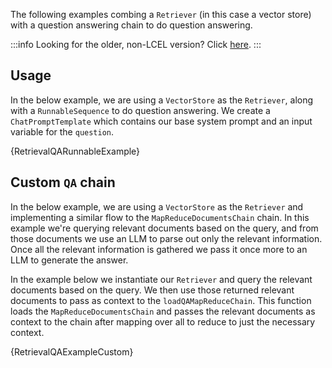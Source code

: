 
The following examples combing a `Retriever` (in this case a vector store) with a question answering chain to do question answering.

:::info
Looking for the older, non-LCEL version? Click [here](/docs/modules/chains/popular/vector_db_qa_legacy).
:::

## Usage

In the below example, we are using a `VectorStore` as the `Retriever`, along with a `RunnableSequence` to do question answering.
We create a `ChatPromptTemplate` which contains our base system prompt and an input variable for the `question`.

<CodeBlock language="typescript">{RetrievalQARunnableExample}</CodeBlock>

## Custom `QA` chain

In the below example, we are using a `VectorStore` as the `Retriever` and implementing a similar flow to the `MapReduceDocumentsChain` chain.
In this example we're querying relevant documents based on the query, and from those documents we use an LLM to parse out only the relevant information.
Once all the relevant information is gathered we pass it once more to an LLM to generate the answer.

In the example below we instantiate our `Retriever` and query the relevant documents based on the query. We then use those returned relevant documents to
pass as context to the `loadQAMapReduceChain`. This function loads the `MapReduceDocumentsChain` and passes the relevant documents as context to the chain
after mapping over all to reduce to just the necessary context.

<CodeBlock language="typescript">{RetrievalQAExampleCustom}</CodeBlock>
